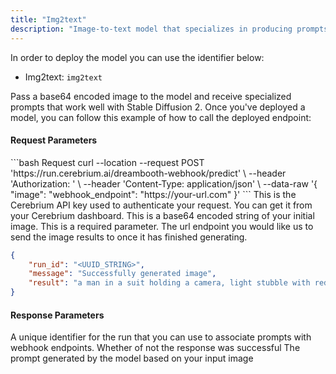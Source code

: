 ```yaml
---
title: "Img2text"
description: "Image-to-text model that specializes in producing prompts to work with Stable Diffusion 2"
---
```


In order to deploy the model you can use the identifier below:

- Img2text: `img2text`

Pass a base64 encoded image to the model and receive specialized prompts that work well with Stable Diffusion 2. Once you've deployed a model, you can follow this example of how to call the deployed endpoint:

#### Request Parameters

<RequestExample>
```bash Request
  curl --location --request POST 'https://run.cerebrium.ai/dreambooth-webhook/predict' \
      --header 'Authorization: <API_KEY>' \
      --header 'Content-Type: application/json' \
      --data-raw '{
        "image": <BASE_64_STRING>
        "webhook_endpoint": "https://your-url.com"
      }'
```
</RequestExample>

<ParamField header="Authorization" type="string" required>
  This is the Cerebrium API key used to authenticate your request. You can get it from your Cerebrium dashboard.
</ParamField>
<ParamField body="image" type="string" required>
   This is a base64 encoded string of your initial image. This is a required parameter.
</ParamField>
<ParamField body="webhook_endpoint" type="string" optional>
   The url endpoint you would like us to send the image results to once it has finished generating.
</ParamField>
<ResponseExample>

```json Response
{
    "run_id": "<UUID_STRING>",
    "message": "Successfully generated image",
    "result": "a man in a suit holding a camera, light stubble with red shirt, mateo dineen, vp of marketing, miro, speech, slight friendly smile, photo taken in 2018, xiaofan zhang, young male, charlie cox, 2014, more details, amber, very consistent, very detailed picture, front facing, awarded, 3 meters"
}
```
</ResponseExample>

#### Response Parameters

<ResponseField name="run_id" type="string" required>
  A unique identifier for the run that you can use to associate prompts with webhook endpoints.
</ResponseField>
<ResponseField name="message" type="string" required>
  Whether of not the response was successful
</ResponseField>
<ResponseField name="result" type="string" required>
  The prompt generated by the model based on your input image 
</ResponseField>

